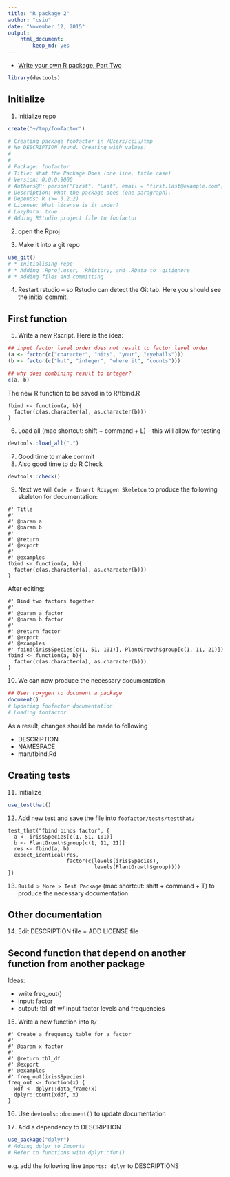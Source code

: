 ```yaml
---
title: "R package 2"
author: "csiu"
date: "November 12, 2015"
output: 
    html_document:
        keep_md: yes
---
```


- [Write your own R package, Part Two](http://stat545-ubc.github.io/packages05_foofactors-package-02.html)

```r
library(devtools)
```

## Initialize
1) Initialize repo
```r
create("~/tmp/foofactor")

# Creating package foofactor in /Users/csiu/tmp
# No DESCRIPTION found. Creating with values:
# 
# 
# Package: foofactor
# Title: What the Package Does (one line, title case)
# Version: 0.0.0.9000
# Authors@R: person("First", "Last", email = "first.last@example.com", role = c("aut", "cre"))
# Description: What the package does (one paragraph).
# Depends: R (>= 3.2.2)
# License: What license is it under?
# LazyData: true
# Adding RStudio project file to foofactor
```

2) open the Rproj

3) Make it into a git repo
```r
use_git()
# * Initialising repo
# * Adding .Rproj.user, .Rhistory, and .RData to .gitignore
# * Adding files and committing
```

4) Restart rstudio -- so Rstudio can detect the Git tab. Here you should see the initial commit.

## First function
5) Write a new Rscript. Here is the idea:
```r
## input factor level order does not result to factor level order
(a <- factor(c("character", "hits", "your", "eyeballs")))
(b <- factor(c("but", "integer", "where it", "counts")))

## why does combining result to integer?
c(a, b)
```

The new R function to be saved in to R/fbind.R
```
fbind <- function(a, b){
  factor(c(as.character(a), as.character(b)))
}
```

6) Load all (mac shortcut: shift + command + L) -- this will allow for testing
```r
devtools::load_all(".")
```

7) Good time to make commit 
8) Also good time to do R Check
```r
devtools::check()
```

9) Next we will `Code > Insert Roxygen Skeleton` to produce the following skeleton for documentation:
```
#' Title
#'
#' @param a
#' @param b
#'
#' @return
#' @export
#'
#' @examples
fbind <- function(a, b){
  factor(c(as.character(a), as.character(b)))
}
```
After editing:
```
#' Bind two factors together
#'
#' @param a factor
#' @param b factor
#'
#' @return factor
#' @export
#' @examples
#' fbind(iris$Species[c(1, 51, 101)], PlantGrowth$group[c(1, 11, 21)])
fbind <- function(a, b){
  factor(c(as.character(a), as.character(b)))
}
```

10) We can now produce the necessary documentation
```r
## User roxygen to document a package
document()
# Updating foofactor documentation
# Loading foofactor
```
As a result, changes should be made to following

- DESCRIPTION
- NAMESPACE
- man/fbind.Rd

## Creating tests
11) Initialize
```r
use_testthat()
```

12) Add new test and save the file into `foofactor/tests/testthat/`
```
test_that("fbind binds factor", {
  a <- iris$Species[c(1, 51, 101)]
  b <- PlantGrowth$group[c(1, 11, 21)]
  res <- fbind(a, b)
  expect_identical(res,
                   factor(c(levels(iris$Species),
                            levels(PlantGrowth$group))))
})
```

13) `Build > More > Test Package` (mac shortcut: shift + command + T) to produce the necessary documentation

## Other documentation
14) Edit DESCRIPTION file + ADD LICENSE file

## Second function that depend on another function from another package
Ideas:

- write freq_out()
- input: factor
- output: tbl_df w/ input factor levels and frequencies

15) Write a new function into `R/`
```
#' Create a frequency table for a factor
#'
#' @param x factor
#'
#' @return tbl_df
#' @export
#' @examples
#' freq_out(iris$Species)
freq_out <- function(x) {
  xdf <- dplyr::data_frame(x)
  dplyr::count(xddf, x)
}
```

16) Use `devtools::document()` to update documentation

17) Add a dependency to DESCRIPTION
```r
use_package("dplyr")
# Adding dplyr to Imports
# Refer to functions with dplyr::fun()
```
e.g. add the following line `Imports: dplyr` to DESCRIPTIONS

